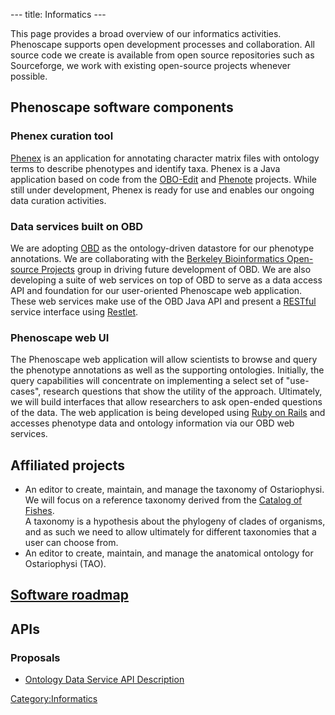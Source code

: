 ---
title: Informatics
---

This page provides a broad overview of our informatics activities.  Phenoscape supports open development processes and collaboration.  All source code we create is available from open source repositories such as Sourceforge, we work with existing open-source projects whenever possible.

==Phenoscape software components==

===Phenex curation tool===
[[Phenex]] is an application for annotating character matrix files with ontology terms to describe phenotypes and identify taxa.  Phenex is a Java application based on code from the [http://oboedit.org/ OBO-Edit] and [http://www.phenote.org/ Phenote] projects.  While still under development, Phenex is ready for use and enables our ongoing data curation activities.

===Data services built on OBD===
We are adopting [http://www.bioontology.org/wiki/index.php/OBD:Main_Page OBD] as the ontology-driven datastore for our phenotype annotations.  We are collaborating with the [http://www.berkeleybop.org/ Berkeley Bioinformatics Open-source Projects] group in driving future development of OBD.  We are also developing a suite of web services on top of OBD to serve as a data access API and foundation for our user-oriented Phenoscape web application.  These web services make use of the OBD Java API and present a [http://en.wikipedia.org/wiki/Representational_State_Transfer RESTful] service interface using [http://www.restlet.org/ Restlet].

===Phenoscape web UI===
The Phenoscape web application will allow scientists to browse and query the phenotype annotations as well as the supporting ontologies.  Initially, the query capabilities will concentrate on implementing a select set of "use-cases", research questions that show the utility of the approach. Ultimately, we will build interfaces that allow researchers to ask open-ended questions of the data.  The web application is being developed using [http://www.rubyonrails.org/ Ruby on Rails] and accesses phenotype data and ontology information via our OBD web services.

==Affiliated projects==


* An editor to create, maintain, and manage the taxonomy of Ostariophysi. We will focus on a reference taxonomy derived from the [http://www.calacademy.org/RESEARCH/ichthyology/catalog/fishcatsearch.html Catalog of Fishes].<br/>A taxonomy is a hypothesis about the phylogeny of clades of organisms, and as such we need to allow ultimately for different taxonomies that a user can choose from.
* An editor to create, maintain, and manage the anatomical ontology for Ostariophysi (TAO).

==[[Software roadmap]]==

==APIs==

===Proposals===
* [[Ontology_Data_Service_API|Ontology Data Service API Description]]

[[Category:Informatics]]